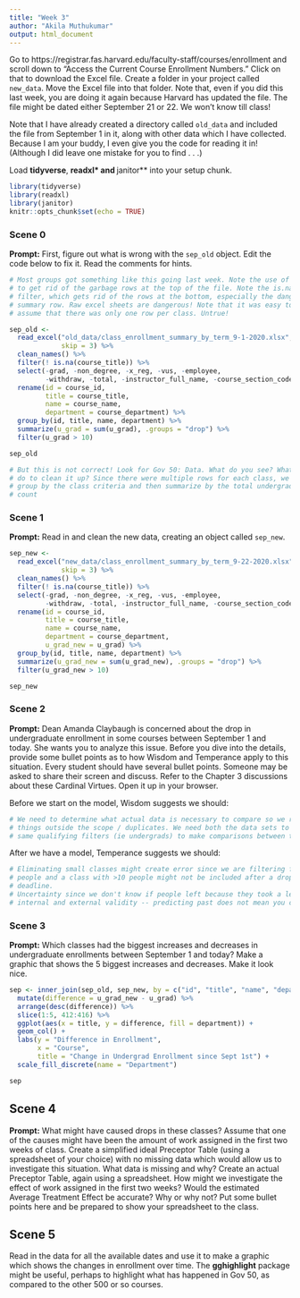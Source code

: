 ```yaml
---
title: "Week 3"
author: "Akila Muthukumar"
output: html_document
---
```


Go to https://registrar.fas.harvard.edu/faculty-staff/courses/enrollment and scroll down to "Access the Current Course Enrollment Numbers." Click on that to download the Excel file. Create a folder in your project called `new_data`. Move the Excel file into that folder. Note that, even if you did this last week, you are doing it again because Harvard has updated the file. The file might be dated either September 21 or 22. We won't know till class!

Note that I have already created a directory called `old_data` and included the file from September 1 in it, along with other data which I have collected. Because I am your buddy, I even give you the code for reading it in! (Although I did leave one mistake for you to find . . .)

Load **tidyverse**, **readxl* and **janitor** into your setup chunk.

```r
library(tidyverse)
library(readxl)
library(janitor)
knitr::opts_chunk$set(echo = TRUE)
```


### Scene 0

**Prompt:**  First, figure out what is wrong with the `sep_old` object. Edit the code below to fix it. Read the comments for hints.

```r
# Most groups got something like this going last week. Note the use of skip = 3
# to get rid of the garbage rows at the top of the file. Note the is.na()
# filter, which gets rid of the rows at the bottom, especially the dangerous
# summary row. Raw excel sheets are dangerous! Note that it was easy to naively
# assume that there was only one row per class. Untrue!

sep_old <- 
  read_excel("old_data/class_enrollment_summary_by_term_9-1-2020.xlsx", 
             skip = 3) %>% 
  clean_names() %>% 
  filter(! is.na(course_title)) %>% 
  select(-grad, -non_degree, -x_reg, -vus, -employee, 
         -withdraw, -total, -instructor_full_name, -course_section_code) %>%
  rename(id = course_id,
         title = course_title,
         name = course_name,
         department = course_department) %>%
  group_by(id, title, name, department) %>%
  summarize(u_grad = sum(u_grad), .groups = "drop") %>%
  filter(u_grad > 10)

sep_old

# But this is not correct! Look for Gov 50: Data. What do you see? What can you
# do to clean it up? Since there were multiple rows for each class, we had to 
# group by the class criteria and then summarize by the total undergraduate 
# count
```


### Scene 1

**Prompt:** Read in and clean the new data, creating an object called `sep_new`. 

```r

sep_new <- 
  read_excel("new_data/class_enrollment_summary_by_term_9-22-2020.xlsx", 
             skip = 3) %>% 
  clean_names() %>% 
  filter(! is.na(course_title)) %>% 
  select(-grad, -non_degree, -x_reg, -vus, -employee, 
         -withdraw, -total, -instructor_full_name, -course_section_code) %>%
  rename(id = course_id,
         title = course_title,
         name = course_name,
         department = course_department,
         u_grad_new = u_grad) %>%
  group_by(id, title, name, department) %>%
  summarize(u_grad_new = sum(u_grad_new), .groups = "drop") %>%
  filter(u_grad_new > 10)

sep_new

```



### Scene 2

**Prompt:** Dean Amanda Claybaugh is concerned about the drop in undergraduate enrollment in some courses between September 1 and today. She wants you to analyze this issue. Before you dive into the details, provide some bullet points as to how Wisdom and Temperance apply to this situation. Every student should have several bullet points. Someone may be asked to share their screen and discuss. Refer to the Chapter 3 discussions about these Cardinal Virtues. Open it up in your browser.


Before we start on the model, Wisdom suggests we should:

```r
# We need to determine what actual data is necessary to compare so we remove
# things outside the scope / duplicates. We need both the data sets to have the
# same qualifying filters (ie undergrads) to make comparisons between them.
```

After we have a model, Temperance suggests we should:

```r
# Eliminating small classes might create error since we are filtering for 10
# people and a class with >10 people might not be included after a drop
# deadline.
# Uncertainty since we don't know if people left because they took a leave or just changed classes. 
# internal and external validity -- predicting past does not mean you can predict the future b/c overfitting

```

### Scene 3

**Prompt:** Which classes had the biggest increases and decreases in undergraduate enrollments between September 1 and today? Make a graphic that shows the 5 biggest increases and decreases. Make it look nice.

```r

sep <- inner_join(sep_old, sep_new, by = c("id", "title", "name", "department")) %>%
  mutate(difference = u_grad_new - u_grad) %>%
  arrange(desc(difference)) %>%
  slice(1:5, 412:416) %>%
  ggplot(aes(x = title, y = difference, fill = department)) +
  geom_col() +
  labs(y = "Difference in Enrollment", 
       x = "Course", 
       title = "Change in Undergrad Enrollment since Sept 1st") +
  scale_fill_discrete(name = "Department")

sep

```




## Scene 4

**Prompt:**  What might have caused drops in these classes? Assume that one of the causes might have been the amount of work assigned in the first two weeks of class. Create a simplified ideal Preceptor Table (using a spreadsheet of your choice) with no missing data which would allow us to investigate this situation. What data is missing and why? Create an actual Preceptor Table, again using a spreadsheet. How might we investigate the effect of work assigned in the first two weeks? Would the estimated Average Treatment Effect be accurate? Why or why not? Put some bullet points here and be prepared to show your spreadsheet to the class.


## Scene 5

Read in the data for all the available dates and use it to make a graphic which shows the changes in enrollment over time. The **gghighlight** package might be useful, perhaps to highlight what has happened in Gov 50, as compared to the other 500 or so courses.


